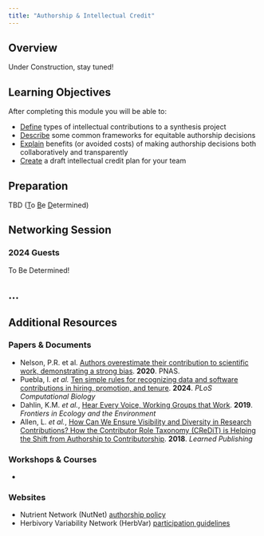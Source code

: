 ```yaml
---
title: "Authorship & Intellectual Credit"
---
```


## Overview

Under Construction, stay tuned!

## Learning Objectives

After completing this module you will be able to: 

- <u>Define</u> types of intellectual contributions to a synthesis project
- <u>Describe</u> some common frameworks for equitable authorship decisions
- <u>Explain</u> benefits (or avoided costs) of making authorship decisions both collaboratively and transparently
- <u>Create</u> a draft intellectual credit plan for your team

## Preparation

TBD (<u>T</u>o <u>B</u>e <u>D</u>etermined)

## Networking Session

::: panel-tabset
### 2024 Guests

To Be Determined!
:::

## ...




## Additional Resources

### Papers & Documents

- Nelson, P.R. et al. [Authors overestimate their contribution to scientific work, demonstrating a strong bias](https://doi.org/10.1073/pnas.2003500117). **2020**. PNAS.
- Puebla, I. _et al._ [Ten simple rules for recognizing data and software contributions in hiring, promotion, and tenure](https://journals.plos.org/ploscompbiol/article?id=10.1371/journal.pcbi.1012296). **2024**. _PLoS Computational Biology_
- Dahlin, K.M. _et al._, [Hear Every Voice, Working Groups that Work](https://esajournals.onlinelibrary.wiley.com/doi/10.1002/fee.2115). **2019**. _Frontiers in Ecology and the Environment_
- Allen, L. _et al._, [How Can We Ensure Visibility and Diversity in Research Contributions? How the Contributor Role Taxonomy (CReDiT) is Helping the Shift from Authorship to Contributorship](https://onlinelibrary.wiley.com/doi/epdf/10.1002/leap.1210). **2018**. _Learned Publishing_

### Workshops & Courses

- 

### Websites

- Nutrient Network (NutNet) [authorship policy](https://nutnet.org/authorship)
- Herbivory Variability Network (HerbVar) [participation guidelines](https://herbvar.org/participation.html)
